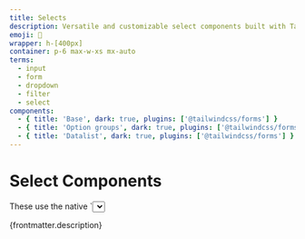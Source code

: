 ```yaml
---
title: Selects
description: Versatile and customizable select components built with Tailwind CSS v4. These responsive dropdown menus and form selects are perfect for filtering data, user preferences, and form controls in modern web applications. Optimized for accessibility, SEO, and mobile usability.
emoji: 📣
wrapper: h-[400px]
container: p-6 max-w-xs mx-auto
terms:
  - input
  - form
  - dropdown
  - filter
  - select
components:
  - { title: 'Base', dark: true, plugins: ['@tailwindcss/forms'] }
  - { title: 'Option groups', dark: true, plugins: ['@tailwindcss/forms'] }
  - { title: 'Datalist', dark: true, plugins: ['@tailwindcss/forms'] }
---
```


# Select Components

<div class="max-w-prose text-pretty">
  These use the native `<select>` elements. In the future, we should be able to apply a more custom look and feel. Based on [Google I/O CSS Update](https://developer.chrome.com/blog/whats-new-css-ui-2023/#selectmenu).
</div>

<p>{frontmatter.description}</p>

<CollectionList componentsData={componentsData} />
